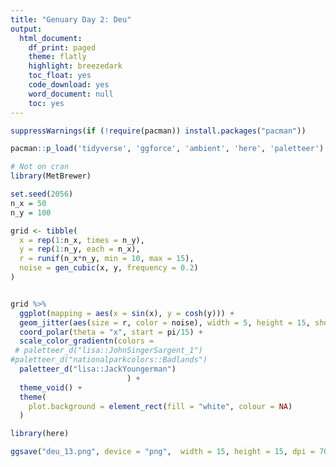 ```yaml
---
title: "Genuary Day 2: Deu"
output:
  html_document:
    df_print: paged
    theme: flatly
    highlight: breezedark
    toc_float: yes
    code_download: yes
    word_document: null
    toc: yes
---
```


```r
suppressWarnings(if (!require(pacman)) install.packages("pacman"))

pacman::p_load('tidyverse', 'ggforce', 'ambient', 'here', 'paletteer')

# Not on cran
library(MetBrewer)
```


```r
set.seed(2056)
n_x = 50
n_y = 100

grid <- tibble(
  x = rep(1:n_x, times = n_y),
  y = rep(1:n_y, each = n_x),
  r = runif(n_x*n_y, min = 10, max = 15),
  noise = gen_cubic(x, y, frequency = 0.2)
)


grid %>% 
  ggplot(mapping = aes(x = sin(x), y = cosh(y))) +
  geom_jitter(aes(size = r, color = noise), width = 5, height = 15, show.legend = F, alpha = 0.4) +
  coord_polar(theta = "x", start = pi/15) +
  scale_color_gradientn(colors =
 # paletteer_d("lisa::JohnSingerSargent_1")
#paletteer_d("nationalparkcolors::Badlands")
  paletteer_d("lisa::JackYoungerman")
                          ) +
  theme_void() +
  theme(
    plot.background = element_rect(fill = "white", colour = NA)
  )
```



```r
library(here)

ggsave("deu_13.png", device = "png",  width = 15, height = 15, dpi = 700)
```

